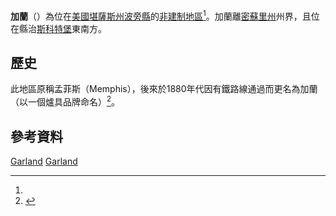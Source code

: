 {{noteTA
|1=zh-hans:县;zh-hk:縣;zh-tw:郡;
}}
{{Infobox settlement
|official_name = 加蘭
|native_name = Garland
|settlement_type = [[非建制地區|非建制地區]] 
|nickname = 
|motto =
|pushpin_map=USA Kansas
|coordinates_region = US-KS
|subdivision_type = [[世界政區索引|國家]]
|subdivision_name = [[美国|美国]]
|subdivision_type1 = [[美國行政區劃|州]]
|subdivision_name1 = [[堪薩斯州|堪薩斯州]]
|subdivision_type2 = [[堪薩斯州行政區劃|縣]]
|subdivision_name2 = [[波旁縣_(堪薩斯州)|波旁縣]]
|unit_pref  =  
|area_footnotes = 
|area_magnitude = 
|area_total_km2 = 
|population_as_of = 
|population_footnotes = 
|population_total = 
|population_density_km2 = 
|timezone = [[北美中部时区|CST]]
|utc_offset = -6
|timezone_DST = CDT
|utc_offset_DST = -5
|elevation_footnotes = 
|elevation_m = 260
|elevation_ft = 853
|latd = 37 |latm = 43 |lats = 54 |latNS = N
|longd = 94 |longm = 37 |longs = 21 |longEW = W
|coordinates_display=%
|postal_code_type = [[美國郵區編號|郵區編號]]
|postal_code = 66741
|area_code = 620
|blank_name = [[地名信息系统|GNIS]] ID
|blank_info = 475024<ref name=gnis>{{GNIS|475024|name=Garland, Kansas}}</ref>
|website = 
}}

'''加蘭'''（{{lang-en|'''Garland'''}}）為位在[[美國|美國]][[堪薩斯州|堪薩斯州]][[波旁縣_(堪薩斯州)|波旁縣]]的[[非建制地區|非建制地區]]<ref name=gnis/>。加蘭離[[密蘇里州|密蘇里州]]州界{{convert|13.7|km|mi}}，且位在縣治[[斯科特堡_(堪薩斯州)|斯科特堡]]東南方。

==歷史==
此地區原稱孟菲斯（Memphis），後來於1880年代因有鐵路線通過而更名為加蘭（以一個爐具品牌命名）<ref>{{cite news | url=https://news.google.com/newspapers?id=xdchAAAAIBAJ&sjid=bp8FAAAAIBAJ&pg=1319%2C4231292 | title=Many Towns Have Disappeared | work=The Fort Scott Tribune | date=Jul 16, 1976 | accessdate=16 May 2015 | pages=2C | archive-date=2016-04-13 | archive-url=https://web.archive.org/web/20160413180749/https://news.google.com/newspapers?id=xdchAAAAIBAJ&sjid=bp8FAAAAIBAJ&pg=1319,4231292 | dead-url=no }}</ref>。

==參考資料==
{{Reflist}}

{{波旁縣 (堪薩斯州)}}

[[Category:波旁縣非建制地區_(堪薩斯州)|Garland]]
[[Category:堪薩斯州非建制地區|Garland]]

{{BourbonCountyKS-geo-stub}}